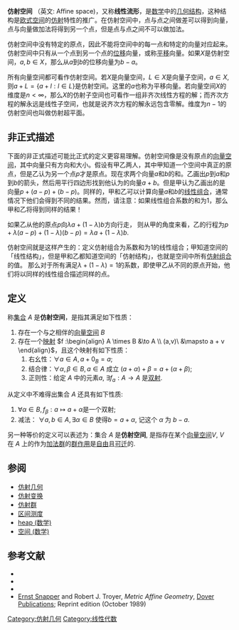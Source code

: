 '''仿射空间''' （英文: Affine space)，又称'''线性流形'''，是[[数学|数学]]中的[[几何|几何]][[数学结构|结构]]，这种结构是[[欧式空间|欧式空间]]的[[仿射几何|仿射]]特性的推广。在仿射空间中，点与点之间做差可以得到向量，点与向量做加法将得到另一个点，但是点与点之间不可以做加法。

仿射空间中没有特定的原点，因此不能将空间中的每一点和特定的向量对应起来。仿射空间中只有从一个点到另一个点的[[位移|位移]]向量，或称[[平移|平移]]向量。如果<math>X</math>是仿射空间，<math>a,b \in X</math>，那么从<math>a</math>到<math>b</math>的位移向量为<math>b-a</math>。

所有向量空间都可看作仿射空间。若<math>X</math>是向量空间，<math>L \in X</math>是向量子空间，<math>a \in X</math>, 则<math>a + L = \{a+l:l \in L\}</math>是仿射空间。这里的<math>a</math>也称为平移向量。若向量空间<math>X</math>的维度是<math>n < \infty</math>，那么<math>X</math>的仿射子空间也可看作一组非齐次线性方程的解；而齐次方程的解永远是线性子空间，也就是说齐次方程的解永远包含零解。维度为<math>n-1</math>的仿射空间也叫做仿射超平面。

==非正式描述==
下面的非正式描述可能比正式的定义更容易理解。仿射空间像是没有原点的[[向量空间|向量空间]]，其中向量只有方向和大小。假设有甲乙两人，其中甲知道一个空间中真正的原点，但是乙认为另一个点<math>p</math>才是原点。现在求两个向量<math>a</math>和<math>b</math>的和。乙画出<math>p</math>到<math>a</math>和<math>p</math>到<math>b</math>的箭头，然后用平行四边形找到他认为的向量<math>a + b</math>。但是甲认为乙画出的是向量<math>p +(a-p) +(b-p)</math>。同样的，甲和乙可以计算向量<math>a</math>和<math>b</math>的[[线性组合|线性组合]]，通常情况下他们会得到不同的结果。然而，请注意：如果线性组合系数的和为1，那么甲和乙将得到同样的结果！

如果乙从他的原点<math>p</math>向<math>\lambda a + (1 -\lambda)b</math>方向行走，
则从甲的角度来看，乙的行程为<math>p + \lambda(a - p) + (1 - \lambda)(b - p) = \lambda a + (1 - \lambda)b</math>.

仿射空间就是这样产生的：定义仿射组合为系数和为1的线性组合；甲知道空间的「线性结构」，但是甲和乙都知道空间的「仿射结构」，也就是空间中所有[[仿射组合|仿射组合]]的值。
那么对于所有满足<math>\lambda + (1 - \lambda) = 1</math>的系数，即使甲乙从不同的原点开始，他们将以同样的线性组合描述同样的点。{{Unreferenced|time=2022-03-01}}

== 定义 ==
称[[集合|集合]] <math>A</math> 是'''仿射空间'''，是指其满足如下性质：
#存在一个与之相伴的[[向量空间|向量空间]] <math>B</math>
#存在一个[[映射|映射]] <math>f :\begin{align}
A \times B &\to A \\
 (a,v)\ &\mapsto a + v
\end{align}</math>，且这个映射有如下性质：
##右幺性：<math>\forall a \in A, a+0_{B}=a</math>;
##结合律：<math>\forall \alpha, \beta \in B, a \in A </math> 成立 <math>(a+\alpha)+\beta=a+(\alpha+\beta)</math>;
##正则性：给定 <math>A </math> 中的元素<math>a </math>, <math>\exists f_a: A \rightarrow A </math> 是[[双射|双射]].
从定义中不难得出集合 <math>A </math> 还具有如下性质:
# <math>\forall \alpha \in B, f_\beta: a \mapsto a + \alpha </math>是一个双射;
# 减法： <math>\forall a, b \in A, \exists \alpha \in B  </math> 使得<math> b= a+\alpha </math>, 记这个 <math>\alpha </math> 为 <math>b-a </math>.
另一种等价的定义可以表述为：集合 <math>A </math> 是'''仿射空间''', 是指存在某个[[向量空间|向量空间]]<math>V </math>, <math>V </math> 在 <math>A </math> 上的作为[[加法群|加法群]]的[[群作用|群作用]]是[[自由(群作用)|自由]]且[[可迁|可迁]]的.

==参阅==
*[[仿射几何|仿射几何]]
*[[仿射变换|仿射变换]]
* [[仿射群|仿射群]]
* [[区间测度|区间测度]]
* [[heap_(数学)|heap (数学)]]
* [[空间_(数学)|空间 (数学)]]
{{維度}}

== 参考文献 ==
*{{Citation | last1=Cameron | first1=Peter J. | title=Projective and polar spaces | url=http://www.maths.qmul.ac.uk/~pjc/pps/ | publisher=Queen Mary and Westfield College School of Mathematical Sciences | location=London | series=QMW Maths Notes | id={{MathSciNet | id = 1153019}} | year=1991 | volume=13 | accessdate=2010-03-09 | archive-date=2020-07-06 | archive-url=https://web.archive.org/web/20200706201620/http://www.maths.qmul.ac.uk/~pjc/pps/ | dead-url=no }}
*{{Citation | last1=Coxeter | first1=Harold Scott MacDonald | author1-link=Harold Scott MacDonald Coxeter | title=Introduction to Geometry | publisher=[[John_Wiley_&_Sons|John Wiley & Sons]] | location=New York | edition=2nd | isbn=978-0-471-50458-0 | id={{MR|123930}} | year=1969}}
*{{eom|id=A/a011100|authorlink= Dolgachev|first=I.V.|last= Dolgachev|first2=A.P. |last2=Shirokov}}
* [[Ernst_Snapper|Ernst Snapper]] and Robert J. Troyer, ''Metric Affine Geometry'', [[Dover_Publications|Dover Publications]]; Reprint edition (October 1989)

[[Category:仿射几何|Category:仿射几何]]
[[Category:线性代数|Category:线性代数]]